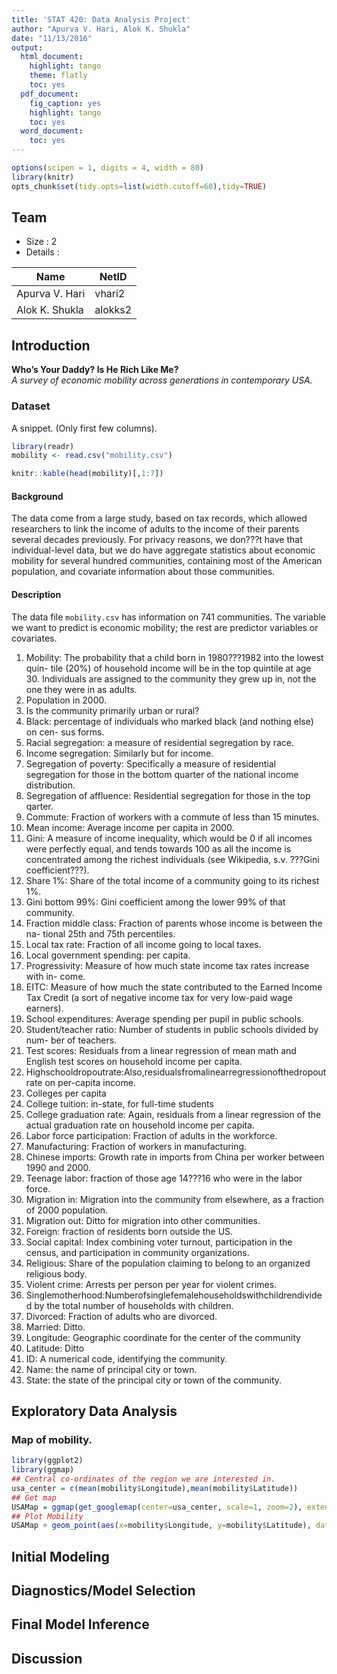 ```yaml
---
title: 'STAT 420: Data Analysis Project'
author: "Apurva V. Hari, Alok K. Shukla"
date: "11/13/2016"
output:
  html_document:
    highlight: tango
    theme: flatly
    toc: yes
  pdf_document:
    fig_caption: yes
    highlight: tango
    toc: yes
  word_document:
    toc: yes
---
```



```r
options(scipen = 1, digits = 4, width = 80)
library(knitr)
opts_chunk$set(tidy.opts=list(width.cutoff=60),tidy=TRUE)
```

## Team

- Size : 2
- Details :

Name           | NetID
-------------- | -------------
Apurva V. Hari | vhari2
Alok K. Shukla | alokks2





## Introduction

**Who's Your Daddy? Is He Rich Like Me?**
<br/>
\newline
 *A survey of economic mobility across generations in contemporary USA.*

### Dataset 

A snippet. (Only first few columns).
```r

library(readr)
mobility <- read.csv("mobility.csv")

knitr::kable(head(mobility)[,1:7])

```

#### Background

The data come from a large study, based on tax records, which allowed researchers to link the income of adults to the income of their parents several decades previously. For privacy reasons, we don???t have that individual-level data, but we do have aggregate statistics about economic mobility for several hundred communities, containing most of the American population, and covariate information about those communities. 

#### Description

The data file `mobility.csv` has information on 741 communities. The variable we want to predict is economic mobility; the rest are predictor variables or covariates.

1. Mobility: The probability that a child born in 1980???1982 into the lowest quin- tile (20%) of household income will be in the top quintile at age 30. Individuals are assigned to the community they grew up in, not the one they were in as adults.
2. Population in 2000.
3. Is the community primarily urban or rural?
4. Black: percentage of individuals who marked black (and nothing else) on cen- sus forms.
5. Racial segregation: a measure of residential segregation by race.
6. Income segregation: Similarly but for income.
7. Segregation of poverty: Specifically a measure of residential segregation for those in the bottom quarter of the national income distribution.
8. Segregation of affluence: Residential segregation for those in the top qarter.
9. Commute: Fraction of workers with a commute of less than 15 minutes.
10. Mean income: Average income per capita in 2000.
11. Gini: A measure of income inequality, which would be 0 if all incomes were perfectly equal, and tends towards 100 as all the income is concentrated among the richest individuals (see Wikipedia, s.v. ???Gini coefficient???).
12. Share 1%: Share of the total income of a community going to its richest 1%.
13. Gini bottom 99%: Gini coefficient among the lower 99% of that community.
14. Fraction middle class: Fraction of parents whose income is between the na- tional 25th and 75th percentiles.
15. Local tax rate: Fraction of all income going to local taxes.
16. Local government spending: per capita.
17. Progressivity: Measure of how much state income tax rates increase with in- come.
18. EITC: Measure of how much the state contributed to the Earned Income Tax Credit (a sort of negative income tax for very low-paid wage earners).
19. School expenditures: Average spending per pupil in public schools.
20. Student/teacher ratio: Number of students in public schools divided by num- ber of teachers.
21. Test scores: Residuals from a linear regression of mean math and English test scores on household income per capita.
22. Highschooldropoutrate:Also,residualsfromalinearregressionofthedropout rate on per-capita income.
23. Colleges per capita
24. College tuition: in-state, for full-time students
25. College graduation rate: Again, residuals from a linear regression of the actual graduation rate on household income per capita.
26. Labor force participation: Fraction of adults in the workforce.
27. Manufacturing: Fraction of workers in manufacturing.
28. Chinese imports: Growth rate in imports from China per worker between 1990 and 2000.
29. Teenage labor: fraction of those age 14???16 who were in the labor force.
30. Migration in: Migration into the community from elsewhere, as a fraction of 2000 population.
31. Migration out: Ditto for migration into other communities.
32. Foreign: fraction of residents born outside the US.
33. Social capital: Index combining voter turnout, participation in the census, and participation in community organizations.
34. Religious: Share of the population claiming to belong to an organized religious body.
35. Violent crime: Arrests per person per year for violent crimes.
36. Singlemotherhood:Numberofsinglefemalehouseholdswithchildrendivided by the total number of households with children.
37. Divorced: Fraction of adults who are divorced.
38. Married: Ditto.
39. Longitude: Geographic coordinate for the center of the community
40. Latitude: Ditto
41. ID: A numerical code, identifying the community.
42. Name: the name of principal city or town.
43. State: the state of the principal city or town of the community.

## Exploratory Data Analysis

### Map of mobility.

```r
library(ggplot2)
library(ggmap)
## Central co-ordinates of the region we are interested in.
usa_center = c(mean(mobility$Longitude),mean(mobility$Latitude))
## Get map
USAMap = ggmap(get_googlemap(center=usa_center, scale=1, zoom=2), extent="normal")
## Plot Mobility
USAMap + geom_point(aes(x=mobility$Longitude, y=mobility$Latitude), data=mobility, col="red", alpha=0.4,size=mobility$Mobility*8) + xlim(range(mobility$Longitude)) + ylim(range(mobility$Latitude))
```

## Initial Modeling

## Diagnostics/Model Selection


## Final Model Inference


## Discussion

